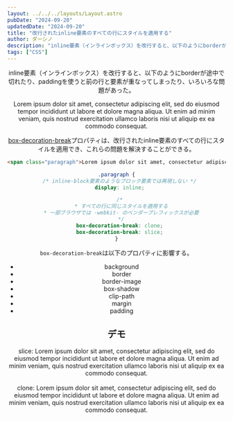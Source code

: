 ```yaml
---
layout: ../../../layouts/Layout.astro
pubDate: "2024-09-20"
updatedDate: "2024-09-20"
title: "改行されたinline要素のすべての行にスタイルを適用する"
author: ダーシノ
description: "inline要素（インラインボックス）を改行すると、以下のようにborderが途中で切れたり、paddingを使うと前の行と要素が重なってしまったり、いろいろな問題があった。box-decoration-breakプロパティは、改行されたinline要素のすべての行にスタイルを適用でき、これらの問題を解決することができる。"
tags: ["CSS"]
---
```



<Header {...frontmatter} />

inline要素（インラインボックス）を改行すると、以下のようにborderが途中で切れたり、paddingを使うと前の行と要素が重なってしまったり、いろいろな問題があった。

<span class="paragraph">Lorem ipsum dolor sit amet, consectetur adipiscing elit, sed do eiusmod tempor incididunt ut labore et dolore magna aliqua. Ut enim ad minim veniam, quis nostrud exercitation ullamco laboris nisi ut aliquip ex ea commodo consequat.</span>

[box-decoration-break](https://developer.mozilla.org/en-US/docs/Web/CSS/box-decoration-break)プロパティは、改行されたinline要素のすべての行にスタイルを適用でき、これらの問題を解決することができる。

```html
<span class="paragraph">Lorem ipsum dolor sit amet, consectetur adipiscing elit, sed do eiusmod tempor incididunt ut labore et dolore magna aliqua. Ut enim ad minim veniam, quis nostrud exercitation ullamco laboris nisi ut aliquip ex ea commodo consequat.</span>
```

```css
.paragraph {
  /* inline-block要素のようなブロック要素では再現しない */
  display: inline;

  /*
   * すべての行に同じスタイルを適用する
   * 一部ブラウザでは -webkit- のベンダープレフィックスが必要
   */
  box-decoration-break: clone;
  box-decoration-break: slice;
}
```

`box-decoration-break`は以下のプロパティに影響する。

- background
- border
- border-image
- box-shadow
- clip-path
- margin
- padding


## デモ

<section id="demo">
  <span class="paragraph slice">slice: Lorem ipsum dolor sit amet, consectetur adipiscing elit, sed do eiusmod tempor incididunt ut labore et dolore magna aliqua. Ut enim ad minim veniam, quis nostrud exercitation ullamco laboris nisi ut aliquip ex ea commodo consequat.</span>
  <br />
  <br />
  <span class="paragraph clone">clone: Lorem ipsum dolor sit amet, consectetur adipiscing elit, sed do eiusmod tempor incididunt ut labore et dolore magna aliqua. Ut enim ad minim veniam, quis nostrud exercitation ullamco laboris nisi ut aliquip ex ea commodo consequat.</span>
</section>

<style>{`

.paragraph {
  border: 4px solid;
  border-radius: 1rem;
  padding: .2rem;
  background-color: #eee;
  line-height: 2;

  &.slice {
    box-decoration-break: slice;
    -webkit-box-decoration-break: slice;
  }
  &.clone {
    box-decoration-break: clone;
    -webkit-box-decoration-break: clone;
  }
}

`}</style>
